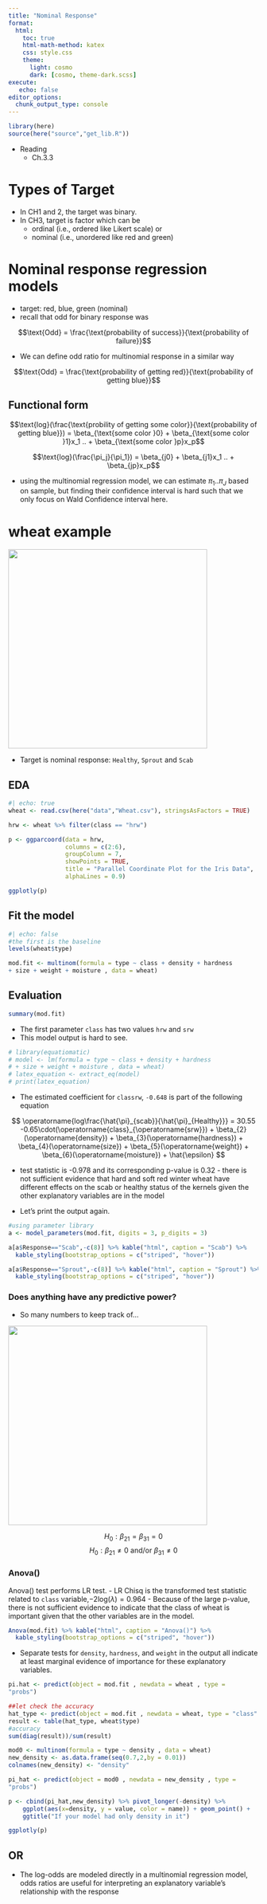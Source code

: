```yaml
---
title: "Nominal Response"
format:
  html:
    toc: true
    html-math-method: katex
    css: style.css  
    theme:
      light: cosmo
      dark: [cosmo, theme-dark.scss]
execute: 
   echo: false
editor_options: 
  chunk_output_type: console
---
```


```{=html}
<style>
.table-hover > tbody > tr:hover { 
  background-color: #f4f442;
}
</style>
```

```r
library(here)
source(here("source","get_lib.R"))
```

-   Reading
    -   Ch.3.3

# Types of Target

-   In CH1 and 2, the target was binary.
-   In CH3, target is factor which can be 
    - ordinal (i.e., ordered like Likert scale) or 
    - nominal (i.e., unordered like red and green)

# Nominal response regression models

-   target: red, blue, green (nominal)
-   recall that odd for binary response was

$$\text{Odd} = \frac{\text{probability of success}}{\text{probability of failure}}$$

-   We can define odd ratio for multinomial response in a similar way

$$\text{Odd} = \frac{\text{probability of getting red}}{\text{probability of getting blue}}$$

## Functional form 

$$\text{log}(\frac{\text{probility of getting some color}}{\text{probability of getting blue}}) = \beta_{\text{some color }0} + \beta_{\text{some color }1}x_1 .. + \beta_{\text{some color }p}x_p$$

$$\text{log}(\frac{\pi_j}{\pi_1}) = \beta_{j0} + \beta_{j1}x_1 .. + \beta_{jp}x_p$$

-   using the multinomial regression model, we can estimate $\pi_1..\pi_J$ based on sample, but finding their confidence interval is hard such that we only focus on Wald Confidence interval here.


# wheat example

![](image/wheat.PNG){fig-align="center" width="400"}

-   Target is nominal response: `Healthy`, `Sprout` and `Scab`

## EDA

```r
#| echo: true
wheat <- read.csv(here("data","Wheat.csv"), stringsAsFactors = TRUE)

hrw <- wheat %>% filter(class == "hrw")

p <- ggparcoord(data = hrw, 
                columns = c(2:6),
                groupColumn = 7,
                showPoints = TRUE, 
                title = "Parallel Coordinate Plot for the Iris Data",
                alphaLines = 0.9)

ggplotly(p)
```

## Fit the model 

```r
#| echo: false
#the first is the baseline
levels(wheat$type)

mod.fit <- multinom(formula = type ~ class + density + hardness
+ size + weight + moisture , data = wheat)
```

## Evaluation

```r
summary(mod.fit)
```

- The first parameter `class` has two values `hrw` and `srw`
- This model output is hard to see. 

```r


# library(equatiomatic)
# model <- lm(formula = type ~ class + density + hardness
# + size + weight + moisture , data = wheat)
# latex_equation <- extract_eq(model)
# print(latex_equation)

```

-   The estimated coefficient for `classrw`, `-0.648` is part of the following equation

$$
\operatorname{log\frac{\hat{\pi}_{scab}}{\hat{\pi}_{Healthy}}} = 30.55 -0.65\cdot(\operatorname{class}_{\operatorname{srw}}) + \beta_{2}(\operatorname{density}) + \beta_{3}(\operatorname{hardness}) + \beta_{4}(\operatorname{size}) + \beta_{5}(\operatorname{weight}) + \beta_{6}(\operatorname{moisture}) + \hat{\epsilon}
$$ 

- test statistic is -0.978 and its corresponding p-value is 0.32 - there is not sufficient evidence that hard and soft red winter wheat have different effects on the scab or healthy status of the kernels given the other explanatory variables are in the model

- Let's print the output again. 

```r
#using parameter library
a <- model_parameters(mod.fit, digits = 3, p_digits = 3)

a[a$Response=="Scab",-c(8)] %>% kable("html", caption = "Scab") %>% 
  kable_styling(bootstrap_options = c("striped", "hover"))

a[a$Response=="Sprout",-c(8)] %>% kable("html", caption = "Sprout") %>% 
  kable_styling(bootstrap_options = c("striped", "hover"))
```

### Does anything have any predictive power?

-  So many numbers to keep track of... 

![](image/20250515_1714_Comical Cry for Help_simple_compose_01jvb71d92env8p907xwzqr048.png){fig-align="center" width="400"}



$$H_0: \beta_{21} = \beta_{31} = 0$$
$$H_0: \beta_{21} \not = 0 \text{ and/or } \beta_{31} \not= 0$$

### Anova()

Anova() test performs LR test.
  - LR Chisq is the transformed test statistic related to `class` variable,$-2\text{log}(\lambda)=0.964$
  - Because of the large p-value, there is not sufficient evidence to indicate that the class of wheat is important given that the other variables are in the model.
  
```r
Anova(mod.fit) %>% kable("html", caption = "Anova()") %>% 
  kable_styling(bootstrap_options = c("striped", "hover"))
```

- Separate tests for `density`, `hardness`, and `weight` in the output all indicate at least marginal evidence of importance for these explanatory variables.


```r
pi.hat <- predict(object = mod.fit , newdata = wheat , type =
"probs")

##let check the accuracy
hat_type <- predict(object = mod.fit , newdata = wheat, type = "class" )
result <- table(hat_type, wheat$type)
#accuracy
sum(diag(result))/sum(result)
```

```r
mod0 <- multinom(formula = type ~ density , data = wheat)
new_density <- as.data.frame(seq(0.7,2,by = 0.01))
colnames(new_density) <- "density"

pi_hat <- predict(object = mod0 , newdata = new_density , type =
"probs")

p <- cbind(pi_hat,new_density) %>% pivot_longer(-density) %>% 
    ggplot(aes(x=density, y = value, color = name)) + geom_point() +
    ggtitle("If your model had only density in it")

ggplotly(p)
```

## OR

- The log-odds are modeled directly in a multinomial regression model, odds ratios are useful for interpreting an explanatory variable’s relationship with the response


